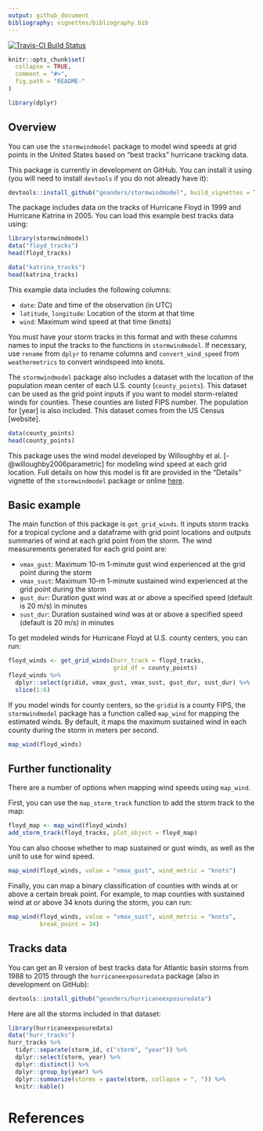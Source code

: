 ```yaml
---
output: github_document
bibliography: vignettes/bibliography.bib
---
```


<!-- README.md is generated from README.Rmd. Please edit that file -->

[![Travis-CI Build Status](https://api.travis-ci.org/geanders/stormwindmodel.svg?branch=master)](https://travis-ci.org/geanders/stormwindmodel)

```r
knitr::opts_chunk$set(
  collapse = TRUE,
  comment = "#>",
  fig.path = "README-"
)
```


```r
library(dplyr)
```


## Overview

You can use the `stormwindmodel` package to model wind speeds at grid points in the United States based on "best tracks" hurricane tracking data. 

This package is currently in development on GitHub. You can install it using (you will need to install `devtools` if you do not already have it): 

```r
devtools::install_github("geanders/stormwindmodel", build_vignettes = TRUE)
```

The package includes data on the tracks of Hurricane Floyd in 1999 and Hurricane Katrina in 2005. You can load this example best tracks data using: 

```r
library(stormwindmodel)
data("floyd_tracks")
head(floyd_tracks)
```
```r
data("katrina_tracks")
head(katrina_tracks)
```

This example data includes the following columns: 

- `date`: Date and time of the observation (in UTC)
- `latitude`, `longitude`: Location of the storm at that time
- `wind`: Maximum wind speed at that time (knots)

You must have your storm tracks in this format and with these columns names to input the tracks to the functions in `stormwindmodel`. If necessary, use `rename` from `dplyr` to rename columns and `convert_wind_speed` from `weathermetrics` to convert windspeed into knots.

The `stormwindmodel` package also includes a dataset with the location of the population mean center of each U.S. county (`county_points`). This dataset can be used as the grid point inputs if you want to model storm-related winds for counties. These counties are listed FIPS number. The population for [year] is also included. This dataset comes from the US Census [website].

```r
data(county_points)
head(county_points)
```

This package uses the wind model developed by Willoughby et al. [-@willoughby2006parametric] for modeling wind speed at each grid location. Full details on how this model is fit are provided in the "Details" vignette of the `stormwindmodel` package or online [here](https://github.com/geanders/stormwindmodel/tree/master/Details_README).

## Basic example

The main function of this package is `get_grid_winds`. It inputs storm tracks for a tropical cyclone and a dataframe with grid point locations and outputs summaries of wind at each grid point from the storm. The wind measurements generated for each grid point are: 

- `vmax_gust`: Maximum 10-m 1-minute gust wind experienced at the grid point during the storm
- `vmax_sust`: Maximum 10-m 1-minute sustained wind experienced at the grid point during the storm
- `gust_dur`: Duration gust wind was at or above a specified speed (default is 20 m/s) in minutes
- `sust_dur`: Duration sustained wind was at or above a specified speed (default is 20 m/s) in minutes

To get modeled winds for Hurricane Floyd at U.S. county centers, you can run: 

```r
floyd_winds <- get_grid_winds(hurr_track = floyd_tracks,
                              grid_df = county_points)
floyd_winds %>%
  dplyr::select(gridid, vmax_gust, vmax_sust, gust_dur, sust_dur) %>%
  slice(1:6)
```

If you model winds for county centers, so the `gridid` is a county FIPS, the `stormwindmodel` package has a function called `map_wind` for mapping the estimated winds. By default, it maps the maximum sustained wind in each county during the storm in meters per second. 

```r
map_wind(floyd_winds)
```

## Further functionality

There are a number of options when mapping wind speeds using `map_wind`. 

First, you can use the `map_storm_track` function to add the storm track to the map:

```r
floyd_map <- map_wind(floyd_winds)
add_storm_track(floyd_tracks, plot_object = floyd_map)
```

You can also choose whether to map sustained or gust winds, as well as the unit to use for wind speed. 

```r
map_wind(floyd_winds, value = "vmax_gust", wind_metric = "knots")
```

Finally, you can map a binary classification of counties with winds at or above a certain break point. For example, to map counties with sustained wind at or above 34 knots during the storm, you can run: 

```r
map_wind(floyd_winds, value = "vmax_sust", wind_metric = "knots",
         break_point = 34)
```

## Tracks data

You can get an R version of best tracks data for Atlantic basin storms from 1988 to 2015 through the `hurricaneexposuredata` package (also in development on GitHub):

```r
devtools::install_github("geanders/hurricaneexposuredata")
```

Here are all the storms included in that dataset:

```r
library(hurricaneexposuredata)
data("hurr_tracks")
hurr_tracks %>% 
  tidyr::separate(storm_id, c("storm", "year")) %>%
  dplyr::select(storm, year) %>%
  dplyr::distinct() %>%
  dplyr::group_by(year) %>% 
  dplyr::summarize(storms = paste(storm, collapse = ", ")) %>% 
  knitr::kable()
```

# References
